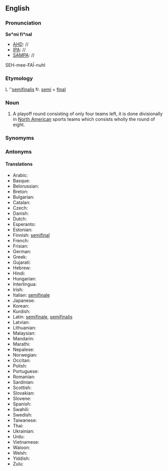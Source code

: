 ==English==
===Pronunciation===
'''Se*mi fi*nal'''
*[[AHD]]: //
*[[IPA]]: //
*[[SAMPA]]: //
SEH-mee-FA&Iuml;-nuhl

===Etymology===

L ''[[semifinalis]] fr. [[semi]] + [[final]]
===Noun===
#A playoff round consisting of only four teams left, it is done divisionally in [[North America]]n sports teams which consists wholly the round of eight.
===Synomyms===
===Antonyms===
====Translations====
*Arabic:
*Basque:
*Belorussian:
*Breton:
*Bulgarian:
*Catalan:
*Czech:
*Danish:
*Dutch:
*Esperanto:
*Estonian:
*Finnish: [[semifinal]]
*French:
*Frisian:
*German:
*Greek:
*Gujarati:
*Hebrew:
*Hindi:
*Hungarian:
*Interlingua:
*Irish:
*Italian: [[semifinale]]
*Japanese:
*Korean:
*Kurdish:
*Latin: [[semifinale]], [[semifinalis]]
*Latvian:
*Lithuanian:
*Malaysian:
*Mandarin:
*Marathi:
*Nepalese:
*Norwegian:
*Occitan:
*Polish:
*Portuguese:
*Romanian:
*Sardinian:
*Scottish:
*Slovakian:
*Slovene:
*Spanish:
*Swahili:
*Swedish:
*Taiwanese:
*Thai:
*Ukrainian:
*Urdu:
*Vietnamese:
*Waloon:
*Welsh:
*Yiddish:
*Zulu: